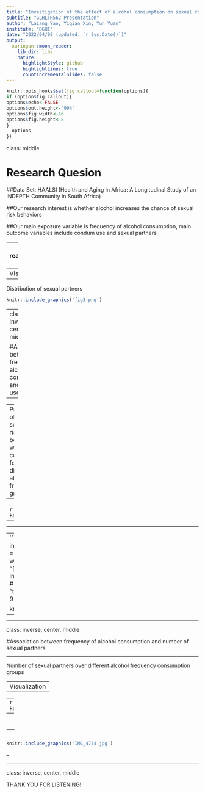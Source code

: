 ```yaml
---
title: "Investigation of the effect of alcohol consumption on sexual risk behaviors in rural Africa regions"
subtitle: "GLHLTH562 Presentation"
author: "Laiang Yao, Yiqian Xin, Yun Yuan"
institute: "DGHI"
date: "2022/04/08 (updated: `r Sys.Date()`)"
output:
  xaringan::moon_reader:
    lib_dir: libs
    nature:
      highlightStyle: github
      highlightLines: true
      countIncrementalSlides: false
---
```

```r
knitr::opts_hooks$set(fig.callout=function(options){
if (option$fig.callout){
options$echo<-FALSE
options$out.height<-'99%'
options$fig.width<-16
options$fig.height<-8
}
  options
})
```

class: middle

# Research Quesion

##Data Set: HAALSI (Health and Aging in Africa: A Longitudinal Study of an INDEPTH Community in South Africa)

##Our research interest is whether alcohol increases the chance of sexual risk behaviors

##Our main exposure variable is frequency of alcohol consumption, main outcome variables include condum use and sexual partners

---
```r
library(tidyverse)
library(ggplot2)
baseline<-read_csv(file='https://raw.githubusercontent.com/Chelseain/alcohol-and-risk-sexual/main/data/baseline.csv')

```

```r
baseline$alc <- baseline$alc_freq
baseline$alc[baseline$alc_consumption == 0] <- 0
baseline$alc <- factor(baseline$alc,
                       labels = c("Never", "Less than once per month", 
                                  "1-3 days per month", "1-4 days per week",
                                  "5-6 days per week", "Daily"))
baseline$sex_risk <- factor(baseline$sex_risk,
                            labels = c("Had no risk sexual behavior",
                                       "Had risk sexual behavior"))
baseline$sex_hiv <- factor(baseline$sex_hiv,
                            labels = c("HIV-",
                                       "HIV+"))
baseline$sex <- factor(baseline$sex,
                       labels = c("Male", "Female"))
table(baseline$sex_partners, useNA = "always")
table(baseline$sex_partners_24, useNA = "always")
```
class: inverse, center, middle

# Descriptive plotting

###Alcohol Consumption
###Condum Use
###Sexual Partners

---
Visualization of alcohol consumption & condom use
```r
knitr::include_graphics('fig12.png')
```




---
Distribution of sexual partners
```r
knitr::include_graphics('fig3.png')
```
---
class: inverse, center, middle

#Association between frequency of alcohol consumption and condum use

---
--
Proportion of having sexual risk behaviors with condoms for different alcohol frequency groups

--
--
```r
knitr::include_graphics('IMG_4742.jpg')
```

--

---

--
```r
# library(magick)
# img = image_read("IMG_4741.jpg")
# 
# # img_scale = image_scale(img, "[70%]")  #for resizing width
# # img_scale = image_scale(img, "[x70%]")  #for resizing height
# image_scale(image_scale(img,"70%"),"x70%")
# 
# ggsave(
#   here::here("Figures", "test.png"),
#   img
#   # width = 10,
#   # height = 9
#   )

knitr::include_graphics('IMG_4741.jpg')
```


--


---


class: inverse, center, middle

#Association between frequency of alcohol consumption and number of sexual partners


---

Number of sexual partners over different alcohol frequency consumption groups


--
Visualization 
--
--
```r
knitr::include_graphics('IMG_4732.jpg')
```

--
---
--
```r
knitr::include_graphics('IMG_4734.jpg')
```


--
 


---

class: inverse, center, middle

THANK YOU FOR LISTENING!

